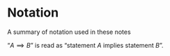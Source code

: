 # Notation

A summary of notation used in these notes


"$A \implies B$" is read as "statement $A$ implies statement $B$".